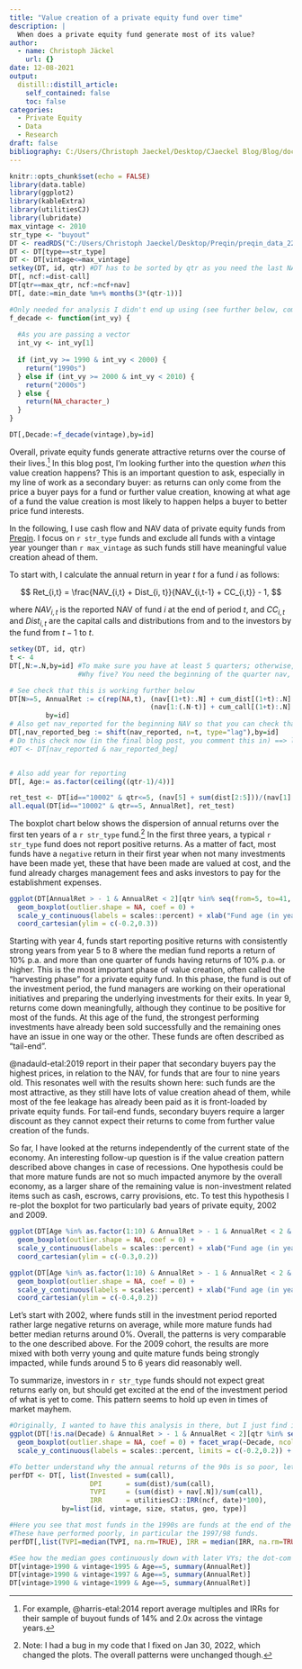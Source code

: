 ```yaml
---
title: "Value creation of a private equity fund over time"
description: |
  When does a private equity fund generate most of its value?
author:
  - name: Christoph Jäckel
    url: {}
date: 12-08-2021
output:
  distill::distill_article:
    self_contained: false
    toc: false
categories:
  - Private Equity
  - Data
  - Research
draft: false
bibliography: C:/Users/Christoph Jaeckel/Desktop/CJaeckel Blog/Blog/docs/biblio.bib
---
```



```r
knitr::opts_chunk$set(echo = FALSE)
library(data.table)
library(ggplot2)
library(kableExtra)
library(utilitiesCJ)
library(lubridate)
max_vintage <- 2010
str_type <- "buyout"
DT <- readRDS("C:/Users/Christoph Jaeckel/Desktop/Preqin/preqin_data_22March2021.rds")
DT <- DT[type==str_type]
DT <- DT[vintage<=max_vintage]
setkey(DT, id, qtr) #DT has to be sorted by qtr as you need the last NAV as final valuation for TVPI
DT[, ncf:=dist-call]
DT[qtr==max_qtr, ncf:=ncf+nav]
DT[, date:=min_date %m+% months(3*(qtr-1))]

#Only needed for analysis I didn't end up using (see further below, commented out)
f_decade <- function(int_vy) {
  
  #As you are passing a vector
  int_vy <- int_vy[1]
  
  if (int_vy >= 1990 & int_vy < 2000) {
    return("1990s")
  } else if (int_vy >= 2000 & int_vy < 2010) {
    return("2000s")
  } else {
    return(NA_character_)
  }
}

DT[,Decade:=f_decade(vintage),by=id]

```

Overall, private equity funds generate attractive returns over the course of their lives.^[For example, @harris-etal:2014 report average multiples and IRRs for their sample of buyout funds of 14% and 2.0x across the vintage years.] In this blog post, I'm looking further into the question *when* this value creation happens? This is an important question to ask, especially in my line of work as a secondary buyer: as returns can only come from the price a buyer pays for a fund or further value creation, knowing at what age of a fund the value creation is most likely to happen helps a buyer to better price fund interests.

In the following, I use cash flow and NAV data of private equity funds from [Preqin](https://www.preqin.com/). I focus on `r str_type` funds and exclude all funds with a vintage year younger than `r max_vintage` as such funds still have meaningful value creation ahead of them.

To start with, I calculate the annual return in year $t$ for a fund $i$ as follows:

$$ Ret_{i,t} = \frac{NAV_{i,t} + Dist_{i, t}}{NAV_{i,t-1} + CC_{i,t}} - 1, $$

where $NAV_{i,t}$ is the reported NAV of fund $i$ at the end of period $t$, and $CC_{i,t}$ and $Dist_{i,t}$ are the capital calls and distributions from and to the investors by the fund from $t-1$ to $t$.

```r
setkey(DT, id, qtr)
t <- 4
DT[,N:=.N,by=id] #To make sure you have at least 5 quarters; otherwise, you can't calculate an annual return
                 #Why five? You need the beginning of the quarter nav, which is the NAV of the previous quarter

# See check that this is working further below
DT[N>=5, AnnualRet := c(rep(NA,t), (nav[(1+t):.N] + cum_dist[(1+t):.N] - cum_dist[1:(.N-t)])/
                                   (nav[1:(.N-t)] + cum_call[(1+t):.N] - cum_call[1:(.N-t)]) - 1), 
         by=id]
# Also get nav_reported for the beginning NAV so that you can check that both NAVs are reported
DT[,nav_reported_beg := shift(nav_reported, n=t, type="lag"),by=id]
# Do this check now (in the final blog post, you comment this in) ==> looks very similar
#DT <- DT[nav_reported & nav_reported_beg]


# Also add year for reporting
DT[, Age:= as.factor(ceiling((qtr-1)/4))]
```

```r
ret_test <- DT[id=="10002" & qtr<=5, (nav[5] + sum(dist[2:5]))/(nav[1] + sum(call[2:5]))-1]
all.equal(DT[id=="10002" & qtr==5, AnnualRet], ret_test)
```

The boxplot chart below shows the dispersion of annual returns over the first ten years of a `r str_type` fund.^[Note: I had a bug in my code that I fixed on Jan 30, 2022, which changed the plots. The overall patterns were unchanged though.] In the first three years, a typical `r str_type` fund does not report positive returns. As a matter of fact, most funds have a `negative` return in their first year when not many investments have been made yet, these that have been made are valued at cost, and the fund already charges management fees and asks investors to pay for the establishment expenses.


```r
ggplot(DT[AnnualRet > - 1 & AnnualRet < 2][qtr %in% seq(from=5, to=41, by=4)], aes(Age, AnnualRet)) +
  geom_boxplot(outlier.shape = NA, coef = 0) + 
  scale_y_continuous(labels = scales::percent) + xlab("Fund age (in years)") + ylab("Annual return") +
  coord_cartesian(ylim = c(-0.2,0.3))

```

Starting with year 4, funds start reporting positive returns with consistently strong years from year 5 to 8 where the median fund reports a return of 10% p.a. and more than one quarter of funds having returns of 10% p.a. or higher. This is the most important phase of value creation, often called the "harvesting phase" for a private equity fund. In this phase, the fund is out of the investment period, the fund managers are working on their operational initiatives and preparing the underlying investments for their exits. In year 9, returns come down meaningfully, although they continue to be positive for most of the funds. At this age of the fund, the strongest performing investments have already been sold successfully and the remaining ones have an issue in one way or the other. These funds are often described as "tail-end".

@nadauld-etal:2019 report in their paper that secondary buyers pay the highest prices, in relation to the NAV, for funds that are four to nine years old. This resonates well with the results shown here: such funds are the most attractive, as they still have lots of value creation ahead of them, while most of the fee leakage has already been paid as it is front-loaded by private equity funds. For tail-end funds, secondary buyers require a larger discount as they cannot expect their returns to come from further value creation of the funds.

So far, I have looked at the returns independently of the current state of the economy. An interesting follow-up question is if the value creation pattern described above changes in case of recessions. One hypothesis could be that more mature funds are not so much impacted anymore by the overall economy, as a larger share of the remaining value is non-investment related items such as cash, escrows, carry provisions, etc. To test this hypothesis I re-plot the boxplot for two particularly bad years of private equity, 2002 and 2009.

```r
ggplot(DT[Age %in% as.factor(1:10) & AnnualRet > - 1 & AnnualRet < 2 & year(date)==2002], aes(Age, AnnualRet)) +
  geom_boxplot(outlier.shape = NA, coef = 0) +
  scale_y_continuous(labels = scales::percent) + xlab("Fund age (in years)") + ylab("Annual return") +
  coord_cartesian(ylim = c(-0.3,0.2))

```

```r

ggplot(DT[Age %in% as.factor(1:10) & AnnualRet > - 1 & AnnualRet < 2 & year(date)==2009], aes(Age, AnnualRet)) +
  geom_boxplot(outlier.shape = NA, coef = 0) +
  scale_y_continuous(labels = scales::percent) + xlab("Fund age (in years)") + ylab("Annual return") +
  coord_cartesian(ylim = c(-0.4,0.2))
```

Let's start with 2002, where funds still in the investment period reported rather large negative returns on average, while more mature funds had better median returns around 0%. Overall, the patterns is very comparable to the one described above. For the 2009 cohort, the results are more mixed with both verry young and quite mature funds being strongly impacted, while funds around 5 to 6 years did reasonably well.

To summarize, investors in `r str_type` funds should not expect great returns early on, but should get excited at the end of the investment period of what is yet to come. This pattern seems to hold up even in times of market mayhem.


[//]: # (So far, I pooled all funds for the analysis. However, it could very well be that their are informative changes in the patterns of value creation over time. For example, in this [post](https://www.christoph-jaeckel.com/posts/2021-08-29-do-managers-mark-up-more-aggressively/) I asked the question if fund managers have become more aggressive in valuing their investments up early on. So let's now ask the question if there is a visible change of overall value creation for funds in different decades.)

```r
#Originally, I wanted to have this analysis in there, but I just find it confusing as there is a large pattern change; however, this is mostly a dot-com bubble effect in combination with a small universe in the early nineties; see chunk "Check" below
ggplot(DT[!is.na(Decade) & AnnualRet > - 1 & AnnualRet < 2][qtr %in% seq(from=5, to=41, by=4)], aes(Age, AnnualRet)) +
  geom_boxplot(outlier.shape = NA, coef = 0) + facet_wrap(~Decade, ncol=1) + 
  scale_y_continuous(labels = scales::percent, limits = c(-0.2,0.2)) + xlab("Fund age (in years)") + ylab("Annual return")

```

```r
#To better understand why the annual returns of the 90s is so poor, let's calculate first the traditional returns ==> these look overall good, but I find that the ones at the end of the 90s look poor
perfDT <- DT[, list(Invested = sum(call),
                    DPI      = sum(dist)/sum(call),
                    TVPI     = (sum(dist) + nav[.N])/sum(call),
                    IRR      = utilitiesCJ::IRR(ncf, date)*100),
             by=list(id, vintage, size, status, geo, type)]

#Here you see that most funds in the 1990s are funds at the end of the 90s
#These have performed poorly, in particular the 1997/98 funds.
perfDT[,list(TVPI=median(TVPI, na.rm=TRUE), IRR = median(IRR, na.rm=TRUE), .N),keyby=vintage]

#See how the median goes continuously down with later VYs; the dot-com bubble funds drive down the returns. 
DT[vintage>1990 & vintage<1995 & Age==5, summary(AnnualRet)]
DT[vintage>1990 & vintage<1997 & Age==5, summary(AnnualRet)]
DT[vintage>1990 & vintage<1999 & Age==5, summary(AnnualRet)]
```